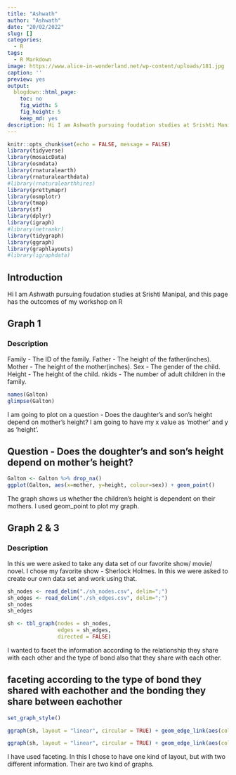 ```yaml
---
title: "Ashwath"
author: "Ashwath"
date: "20/02/2022"
slug: []
categories:
  - R
tags:
  - R Markdown
image: https://www.alice-in-wonderland.net/wp-content/uploads/181.jpg
caption: ''
preview: yes
output:
  blogdown::html_page:
    toc: no
    fig_width: 5
    fig_height: 5
    keep_md: yes
description: Hi I am Ashwath pursuing foudation studies at Srishti Manipal, and this page has the outcomes of my workshop on R. These are some of the best works from this course.
---
```


```r
knitr::opts_chunk$set(echo = FALSE, message = FALSE)
library(tidyverse)
library(mosaicData)
library(osmdata)
library(rnaturalearth)
library(rnaturalearthdata)
#library(rnaturalearthhires)
library(prettymapr) 
library(osmplotr) 
library(tmap) 
library(sf)
library(dplyr)
library(igraph)
#library(netrankr)
library(tidygraph)
library(ggraph)
library(graphlayouts)
#library(igraphdata)
```

## Introduction

Hi I am Ashwath pursuing foudation studies at Srishti Manipal, and this page has the outcomes of my workshop on R

## Graph 1
### Description
Family - The ID of the family.
Father - The height of the father(inches).
Mother - The height of the mother(inches).
Sex - The gender of the child.
Height - The height of the child.
nkids - The number of adult children in the family.


```r
names(Galton)
glimpse(Galton)
```


I am going to plot on a question - Does the daughter's and son's height depend on mother's height? I am going to have my x value as 'mother' and y as 'height'.

## Question - Does the doughter's and son's height depend on mother's height?

```r
Galton <- Galton %>% drop_na()
ggplot(Galton, aes(x=mother, y=height, colour=sex)) + geom_point()
```

The graph shows us whether the children's height is dependent on their mothers. I used geom_point to plot my graph.


## Graph 2 & 3
### Description
In this we were asked to take any data set of our favorite show/ movie/ novel. I chose my favorite show - Sherlock Holmes. In this we were asked to create our own data set and work using that.

```r
sh_nodes <- read_delim("./sh_nodes.csv", delim=";")
sh_edges <- read_delim("./sh_edges.csv", delim=";")
sh_nodes
sh_edges
```

```r
sh <- tbl_graph(nodes = sh_nodes,
                edges = sh_edges,
                directed = FALSE)
```


I wanted to facet the information according to the relationship they share with each other and the type of bond also that they share with each other.


## faceting according to the type of bond they shared with eachother and the bonding they share between eachother

```r
set_graph_style()

ggraph(sh, layout = "linear", circular = TRUE) + geom_edge_link(aes(color = Type)) + geom_node_point() + facet_edges(~Type)

ggraph(sh, layout = "linear", circular = TRUE) + geom_edge_link(aes(color = Weight)) + geom_node_point() + facet_edges(~Weight)
```


I have used faceting. In this I chose to have one kind of layout, but with two different information. Their are two kind of graphs. 


